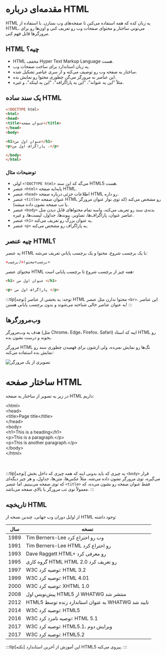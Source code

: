 # مقدمه‌ای درباره HTML

HTML یه زبان کده که همه استفاده می‌کنن تا صفحه‌های وب بسازن. با استفاده از HTML، می‌تونی ساختار و محتوای صفحات وب رو تعریف کنی و اون‌ها رو برای مرورگرها قابل فهم کنی.


## HTML چیه؟
* HTML مخفف Hyper Text Markup Language هست.
* یه زبان استاندارد برای ساخت صفحات وب.
* ساختار یه صفحه وب رو توصیف می‌کنه و از سری عناصر تشکیل شده.
* این عناصر به مرورگر می‌گن چطوری محتوا رو نمایش بده.
* مثلاً "این یه عنوانه"، "این یه پاراگرافه"، "این یه لینکه"، و غیره.

## یک سند ساده HTML
```html
<!DOCTYPE html>
<html>
<head>
<title>عنوان صفحه</title>
</head>
<body>

<h1>عنوان اول من</h1>
<p>پاراگراف اول من .</p>

</body>
</html>
```



### توضیحات مثال

- اولی `<!DOCTYPE html>` می‌گه که این سند HTML5 هست.
- عنصر `<html>` پایه‌ایه صفحه HTML.
- عنصر `<head>` اطلاعات جزئی درباره صفحه HTML رو داره.
- عنصر `<title>` عنوان صفحه HTML رو مشخص می‌کنه (که توی نوار عنوان مرورگر یا تب صفحه نشون داده میشه).
- عنصر `<body>` بدنه‌ی سند رو تعریف می‌کنه، واسه تمام محتواهای قابل دیدن مثل عناصر عنوان، پاراگراف‌ها، تصاویر، پیوندها، جداول، لیست‌ها، و غیره.
- عنصر `<h1>` یه عنوان بزرگ رو تعریف می‌کنه.
- عنصر `<p>` یه پاراگراف رو مشخص می‌کنه.

## چیه عنصر HTML؟
یه عنصر HTML با یک برچسب شروع، محتوا و یک برچسب پایانی تعریف می‌شه:
```html
<برچسب>محتوا</برچسب>
```

محتوای عنصر HTML همه چیز از برچسب شروع تا برچسب پایانی است:

```html
<h1> عنوان اول من </h1>

<p> پاراگراف اول من </p>
```

:::tip[توجه]
توجه: یه بخشی از عناصر HTML محتوا ندارن مثل عنصر `<br>`. این عناصر به عنوان عناصر خالی شناخته می‌شوند و بدون برچسب پایانی هستن!
:::

## وب‌مرورگرها
هدف یه وب‌مرورگر (مثل Chrome، Edge، Firefox، Safari) اینه که اسناد HTML رو بخونه و درست نشون بده.

مرورگر HTML تگ‌ها رو نمایش نمی‌ده، ولی ازشون برای فهمیدن چطوری سند رو نمایش بده استفاده می‌کنه:

![تصویری از یک مرورگر](/img/html/01-html-introduction-01.png)

# ساختار صفحه HTML
در زیر یه تصویر از ساختار یه صفحه HTML داریم:

<div style={{width:'99%',border:'1px solid grey',padding:'3px',margin:0, direction:'ltr', background:'#E7E9EB'}}>
        &lt;html&gt;
    <div style={{width:'90%',border:'1px solid grey',padding:'3px',margin:'20px'}}>
        &lt;head&gt;
        <div style={{width:'90%',border:'1px solid grey',padding:'5px',margin:'20px'}}>
        &lt;title&gt;Page title&lt;/title&gt;
        </div>
        &lt;/head&gt;
    </div>
    <div style={{width:'90%',border:'1px solid grey',padding:'3px',margin:'20px'}}>
        &lt;body&gt;
        <div style={{width:'90%',border:'1px solid grey',padding:'3px',margin:'20px',background:'#fff'}}>
            <div style={{width:'90%',border:'1px solid grey',padding:'5px',margin:'20px'}}>&lt;h1&gt;This is a heading&lt;/h1&gt;</div>
            <div style={{width:'90%',border:'1px solid grey',padding:'5px',margin:'20px'}}>&lt;p&gt;This is a paragraph.&lt;/p&gt;</div>
            <div style={{width:'90%',border:'1px solid grey',padding:'5px',margin:'20px'}}>&lt;p&gt;This is another paragraph.&lt;/p&gt;</div>
        </div>
        &lt;/body&gt;
    </div>
    &lt;/html&gt;
</div>
<br></br>

:::tip[توجه]
یه چیزی که باید بدونی اینه که همه چیزی که داخل بخش `<body>` قرار می‌گیره، توی مرورگر نشون داده می‌شه. مثلاً عکس‌ها، متن‌ها، جداول، و هر چیز دیگه‌ای که توی صفحه می‌بینیم. اما عنصر `<title>` فقط عنوان صفحه رو نشون می‌ده، که معمولاً توی تب مرورگر یا بالای صفحه می‌باشد.
:::

## تاریخچه HTML
از اوایل دوران وب جهانی، چندین نسخه از HTML وجود داشته:

| سال | نسخه |
|-----|-------|
| 1989 | Tim Berners-Lee وب رو اختراع کرد |
| 1991 | Tim Berners-Lee HTML رو اختراع کرد |
| 1993 | Dave Raggett HTML+ رو معرفی کرد |
| 1995 | گروه کاری HTML HTML 2.0 رو تعریف کرد |
| 1997 | W3C توصیه کرد: HTML 3.2 |
| 1999 | W3C توصیه کرد: HTML 4.01 |
| 2000 | W3C توصیه کرد: XHTML 1.0 |
| 2008 | پیش‌نویس اول HTML5 از WHATWG منتشر شد |
| 2012 | HTML5 به عنوان استاندارد زنده توسط WHATWG تایید شد |
| 2014 | W3C توصیه کرد: HTML5 |
| 2016 | W3C توصیه نامزد کرد: HTML 5.1 |
| 2017 | W3C توصیه کرد: HTML5.1، ویرایش دوم |
| 2017 | W3C توصیه کرد: HTML5.2 |

:::tip[نکته]
این آموزش از آخرین استاندارد HTML5 پیروی می‌کنه.
:::






